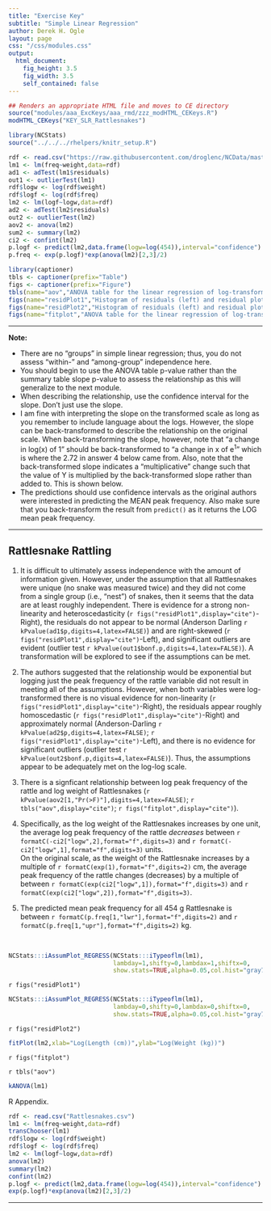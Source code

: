 ```yaml
---
title: "Exercise Key"
subtitle: "Simple Linear Regression"
author: Derek H. Ogle
layout: page
css: "/css/modules.css"
output:
  html_document:
    fig_height: 3.5
    fig_width: 3.5
    self_contained: false
---
```


```r
## Renders an appropriate HTML file and moves to CE directory
source("modules/aaa_ExcKeys/aaa_rmd/zzz_modHTML_CEKeys.R")
modHTML_CEKeys("KEY_SLR_Rattlesnakes")
```

```r
library(NCStats)
source("../../../rhelpers/knitr_setup.R")

rdf <- read.csv("https://raw.githubusercontent.com/droglenc/NCData/master/Rattlesnakes.csv")
lm1 <- lm(freq~weight,data=rdf)
ad1 <- adTest(lm1$residuals)
out1 <- outlierTest(lm1)
rdf$logw <- log(rdf$weight)
rdf$logf <- log(rdf$freq)
lm2 <- lm(logf~logw,data=rdf)
ad2 <- adTest(lm2$residuals)
out2 <- outlierTest(lm2)
aov2 <- anova(lm2)
sum2 <- summary(lm2)
ci2 <- confint(lm2)
p.logf <- predict(lm2,data.frame(logw=log(454)),interval="confidence")
p.freq <- exp(p.logf)*exp(anova(lm2)[2,3]/2)

library(captioner)
tbls <- captioner(prefix="Table")
figs <- captioner(prefix="Figure")
tbls(name="aov","ANOVA table for the linear regression of log-transformed peak frequency of rattles on log-transformed weight of Rattlesnakes.")
figs(name="residPlot1","Histogram of residuals (left) and residual plot (right) for regression of peak frequency of rattles on weight of Rattlesnakes.")
figs(name="residPlot2","Histogram of residuals (left) and residual plot (right) for regression of log-transformed peak frequency of rattles on log-transformed weight of Rattlesnakes.")
figs(name="fitplot","ANOVA table for the linear regression of log-transformed peak frequency of rattles on log-transformed weight of Rattlesnakes.")
```

----

<div class="alert alert-warning">
<strong>Note:</strong> 
<ul>
  <li>There are no "groups" in simple linear regression; thus, you do not assess "within-" and "among-group" independence here.</li>
  <li>You should begin to use the ANOVA table p-value rather than the summary table slope p-value to assess the relationship as this will generalize to the next module.</li>
  <li>When describing the relationship, use the confidence interval for the slope. Don't just use the slope.</li>
  <li>I am fine with interpreting the slope on the transformed scale as long as you remember to include language about the logs. However, the slope can be back-transformed to describe the relationship on the original scale. When back-transforming the slope, however, note that "a change in log(x) of 1" should be back-transformed to "a change in x of e<sup>1</sup>" which is where the 2.72 in answer 4 below came from. Also, note that the back-transformed slope indicates a "multiplicative" change such that the value of Y is multiplied by the back-transformed slope rather than added to. This is shown below.
  <li>The predictions should use confidence intervals as the original authors were interested in predicting the MEAN peak frequency. Also make sure that you back-transform the result from `predict()` as it returns the LOG mean peak frequency.</li>
</ul>
</div>

----

## Rattlesnake Rattling
1. It is difficult to ultimately assess independence with the amount of information given. However, under the assumption that all Rattlesnakes were unique (no snake was measured twice) and they did not come from a single group (i.e., "nest") of snakes, then it seems that the data are at least roughly independent. There is evidence for a strong non-linearity and heteroscedasticity (`r figs("residPlot1",display="cite")`-Right), the residuals do not appear to be normal (Anderson Darling `r kPvalue(ad1$p,digits=4,latex=FALSE)`) and are right-skewed (`r figs("residPlot1",display="cite")`-Left), and significant outliers are evident (outlier test `r kPvalue(out1$bonf.p,digits=4,latex=FALSE)`). A transformation will be explored to see if the assumptions can be met.

1. The authors suggested that the relationship would be exponential but logging just the peak frequency of the rattle variable did not result in meeting all of the assumptions. However, when both variables were log-transformed there is no visual evidence for non-linearity (`r figs("residPlot1",display="cite")`-Right), the residuals appear roughly homoscedastic (`r figs("residPlot1",display="cite")`-Right) and approximately normal (Anderson-Darling `r kPvalue(ad2$p,digits=4,latex=FALSE)`; `r figs("residPlot1",display="cite")`-Left), and there is no evidence for significant outliers (outlier test `r kPvalue(out2$bonf.p,digits=4,latex=FALSE)`). Thus, the assumptions appear to be adequately met on the log-log scale.

1. There is a signficant relationship between log peak frequency of the rattle and log weight of Rattlesnakes (`r kPvalue(aov2[1,"Pr(>F)"],digits=4,latex=FALSE)`; `r tbls("aov",display="cite")`;  `r figs("fitplot",display="cite")`).

1. Specifically, as the log weight of the Rattlesnakes increases by one unit, the average log peak frequency of the rattle *decreases* between `r formatC(-ci2["logw",2],format="f",digits=3)` and `r formatC(-ci2["logw",1],format="f",digits=3)` units.<br>On the original scale, as the weight of the Rattlesnake increases by a multiple of `r formatC(exp(1),format="f",digits=2)` cm, the average peak frequency of the rattle changes (decreases) by a multiple of between `r formatC(exp(ci2["logw",1]),format="f",digits=3)` and `r formatC(exp(ci2["logw",2]),format="f",digits=3)`.

1. The predicted mean peak frequency for all 454 g Rattlesnake is between `r formatC(p.freq[1,"lwr"],format="f",digits=2)` and `r formatC(p.freq[1,"upr"],format="f",digits=2)` kg.

&nbsp;


```r
NCStats:::iAssumPlot_REGRESS(NCStats:::iTypeoflm(lm1),
                             lambday=1,shifty=0,lambdax=1,shiftx=0,
                             show.stats=TRUE,alpha=0.05,col.hist="gray70")
```

`r figs("residPlot1")`

```r
NCStats:::iAssumPlot_REGRESS(NCStats:::iTypeoflm(lm1),
                             lambday=0,shifty=0,lambdax=0,shiftx=0,
                             show.stats=TRUE,alpha=0.05,col.hist="gray70")
```

`r figs("residPlot2")`

```r
fitPlot(lm2,xlab="Log(Length (cm))",ylab="Log(Weight (kg))")
```

`r figs("fitplot")`

`r tbls("aov")`

```r
kANOVA(lm1)
```

R Appendix.
```r
rdf <- read.csv("Rattlesnakes.csv")
lm1 <- lm(freq~weight,data=rdf)
transChooser(lm1)
rdf$logw <- log(rdf$weight)
rdf$logf <- log(rdf$freq)
lm2 <- lm(logf~logw,data=rdf)
anova(lm2)
summary(lm2)
confint(lm2)
p.logf <- predict(lm2,data.frame(logw=log(454)),interval="confidence")
exp(p.logf)*exp(anova(lm2)[2,3]/2)
```

----
